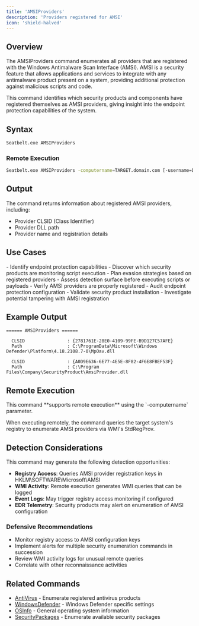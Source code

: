 ```yaml
---
title: 'AMSIProviders'
description: 'Providers registered for AMSI'
icon: 'shield-halved'
---
```


## Overview

The AMSIProviders command enumerates all providers that are registered with the Windows Antimalware Scan Interface (AMSI). AMSI is a security feature that allows applications and services to integrate with any antimalware product present on a system, providing additional protection against malicious scripts and code.

This command identifies which security products and components have registered themselves as AMSI providers, giving insight into the endpoint protection capabilities of the system.

## Syntax

```bash
Seatbelt.exe AMSIProviders
```

### Remote Execution
```bash
Seatbelt.exe AMSIProviders -computername=TARGET.domain.com [-username=DOMAIN\user -password=pass]
```

## Output

The command returns information about registered AMSI providers, including:

- Provider CLSID (Class Identifier)
- Provider DLL path
- Provider name and registration details

## Use Cases

<Tabs>
  <Tab title="Red Team">
    - Identify endpoint protection capabilities
    - Discover which security products are monitoring script execution
    - Plan evasion strategies based on registered providers
    - Assess detection surface before executing scripts or payloads
  </Tab>
  <Tab title="Blue Team">
    - Verify AMSI providers are properly registered
    - Audit endpoint protection configuration
    - Validate security product installation
    - Investigate potential tampering with AMSI registration
  </Tab>
</Tabs>

## Example Output

```
====== AMSIProviders ======

  CLSID                : {2781761E-28E0-4109-99FE-B9D127C57AFE}
  Path                 : C:\ProgramData\Microsoft\Windows Defender\Platform\4.18.2108.7-0\MpOav.dll

  CLSID                : {A0D9E636-6E77-4E5E-8F82-4F6E8FBEF53F}
  Path                 : C:\Program Files\Company\SecurityProduct\AmsiProvider.dll
```

## Remote Execution

<Check>
This command **supports remote execution** using the `-computername` parameter.
</Check>

When executing remotely, the command queries the target system's registry to enumerate AMSI providers via WMI's StdRegProv.

## Detection Considerations

<Warning>
This command may generate the following detection opportunities:
</Warning>

- **Registry Access**: Queries AMSI provider registration keys in HKLM\SOFTWARE\Microsoft\AMSI
- **WMI Activity**: Remote execution generates WMI queries that can be logged
- **Event Logs**: May trigger registry access monitoring if configured
- **EDR Telemetry**: Security products may alert on enumeration of AMSI configuration

### Defensive Recommendations

- Monitor registry access to AMSI configuration keys
- Implement alerts for multiple security enumeration commands in succession
- Review WMI activity logs for unusual remote queries
- Correlate with other reconnaissance activities

## Related Commands

- [AntiVirus](/commands/antivirus) - Enumerate registered antivirus products
- [WindowsDefender](/commands/windowsdefender) - Windows Defender specific settings
- [OSInfo](/commands/osinfo) - General operating system information
- [SecurityPackages](/commands/securitypackages) - Enumerate available security packages
